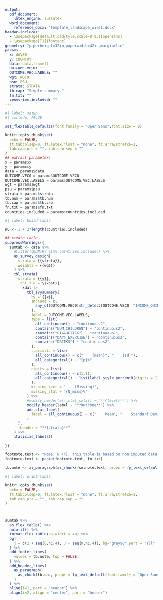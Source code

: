 ```yaml
---
output:
  pdf_document:
    latex_engine: lualatex
  word_document:
    reference_docx: "template_landscape_wide1.docx"
header-includes:
  - \usepackage[default,oldstyle,scale=0.95]{opensans}
  - \usepackage[T1]{fontenc}
geometry: "paperheight=32in,paperwidth=42in,margin=1in"
params: 
  x: WAVE0
  y: COUNTRY
  data: data.frame()
  OUTCOME.VEC0: ""
  OUTCOME.VEC.LABELS: ""
  wgt: WGT0
  psu: PSU
  strata: STRATA
  tb.cap: "Sample summary."
  fn.txt: ""
  countries.included: ""
---
```


\pagestyle{empty}
\setmainfont{opensans}

```r
#| label: setup
#| include: FALSE

set_flextable_defaults(font.family = "Open Sans",font.size = 9)

knitr::opts_chunk$set(
  echo = FALSE,
  ft.tabcolsep=0, ft.latex.float = "none", ft.arraystretch=1,
  tab.cap.pre = "", tab.cap.sep = ""
)
## extract parameters
x = params$x
y = params$y
data = params$data
OUTCOME.VEC0 = params$OUTCOME.VEC0
OUTCOME.VEC.LABELS = params$OUTCOME.VEC.LABELS
wgt = params$wgt
psu = params$psu
strata = params$strata
tb.num = params$tb.num
tb.cap = params$tb.cap
fn.txt = params$fn.txt
countries.included = params$countries.included

```


```r
#| label: build-table

nC <- 1 + 2*length(countries.included)

## create table
suppressWarnings({
  sumtab <- data %>%
    #filter(COUNTRY %in% countries.included) %>%
    as_survey_design(
      strata = {{strata}},
      weights = {{wgt}}
    ) %>%
    tbl_strata(
      strata = {{y}},
      .tbl_fun = \(xdat){
        xdat |>
          tbl_svysummary(
            by = {{x}},
            include = c(
              any_of(OUTCOME.VEC0[str_detect(OUTCOME.VEC0, "INCOME_QUINTILE", negate=TRUE)])
            ),
            label = OUTCOME.VEC.LABELS,
            type = list(
              all_continuous() ~ "continuous2",
              contains("NUM_CHILDREN") ~ "continuous2",
              contains("CIGARETTES") ~ "continuous2",
              contains("DAYS_EXERCISE") ~ "continuous2",
              contains("DRINKS") ~ "continuous2"
            ),
            statistic = list(
              all_continuous() ~ c("    {mean}", "    {sd}"),
              all_categorical() ~ "{p}%"
            ),
            digits = list(
              all_continuous() ~ c(1,1),
              all_categorical() ~ list(label_style_percent0(digits = 1))
            ),
            missing_text = "    (Missing)",
            missing_stat = "{N_miss}%"
          ) %>%
          #modify_header(all_stat_cols() ~ "**{level}**") %>%
          modify_header(label ~ "**Outcome**") %>%
          add_stat_label(
            label = all_continuous() ~ c("    Mean", "    Standard Deviation")
          )
      },
      .header = "**{strata}**"
    ) %>%
    italicize_labels()
  
})

footnote.text <- "Note. N (%); this table is based on non-imputed data. Cumulative percentages for variables may not add up to 100% due to rounding."
footnote.text <- paste(footnote.text, fn.txt)

tb.note <- as_paragraph(as_chunk(footnote.text, props = fp_text_default(font.family = "Open Sans", font.size = 9)))

```



```r
#| label: print-table

knitr::opts_chunk$set(
  echo = FALSE,
  ft.tabcolsep=0, ft.latex.float = "none", ft.arraystretch=1,
  tab.cap.pre = "", tab.cap.sep = ""
)



sumtab %>%
  as_flex_table() %>%
  autofit() %>%
  format_flex_table(pg.width = 40) %>%
  bg(
    j = c(2 + seq(0,nC,4), 3 + seq(0,nC,4)), bg="grey90",part = "all"
  ) %>%
  add_footer_lines(
    values = tb.note, top = FALSE
  ) %>%
  add_header_lines(
    as_paragraph(
      as_chunk(tb.cap, props = fp_text_default(font.family = "Open Sans", font.size = 11))
    )
  ) %>%
  hline(i=1, part = "header") %>%
  align(i=2, align = "center", part = "header")


```
